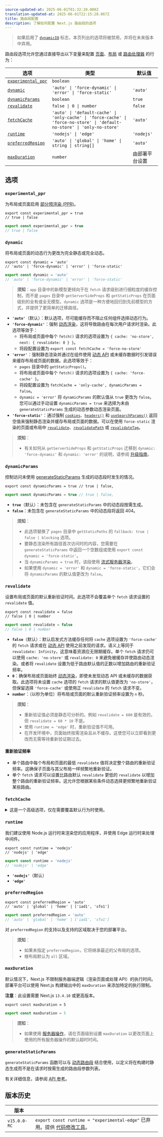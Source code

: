 ```yaml
---
source-updated-at: 2025-06-01T01:32:20.000Z
translation-updated-at: 2025-06-01T22:15:28.867Z
title: 路由段配置
description: 了解如何配置 Next.js 路由段的选项
---
```


> 如果启用了 [`dynamicIO`](/docs/app/api-reference/config/next-config-js/dynamicIO) 标志，本页列出的选项将被禁用，并将在未来版本中弃用。

路由段选项允许您通过直接导出以下变量来配置 [页面](/docs/app/api-reference/file-conventions/layout)、[布局](/docs/app/api-reference/file-conventions/layout) 或 [路由处理器](/docs/app/building-your-application/routing/route-handlers) 的行为：

| 选项                                  | 类型                                                                                                                      | 默认值                    |
| --------------------------------------- | ------------------------------------------------------------------------------------------------------------------------- | -------------------------- |
| [`experimental_ppr`](#experimental_ppr) | `boolean`                                                                                                                 |
| [`dynamic`](#dynamic)                   | `'auto' \| 'force-dynamic' \| 'error' \| 'force-static'`                                                                  | `'auto'`                   |
| [`dynamicParams`](#dynamicparams)       | `boolean`                                                                                                                 | `true`                     |
| [`revalidate`](#revalidate)             | `false \| 0 \| number`                                                                                                    | `false`                    |
| [`fetchCache`](#fetchcache)             | `'auto' \| 'default-cache' \| 'only-cache' \| 'force-cache' \| 'force-no-store' \| 'default-no-store' \| 'only-no-store'` | `'auto'`                   |
| [`runtime`](#runtime)                   | `'nodejs' \| 'edge'`                                                                                                      | `'nodejs'`                 |
| [`preferredRegion`](#preferredregion)   | `'auto' \| 'global' \| 'home' \| string \| string[]`                                                                      | `'auto'`                   |
| [`maxDuration`](#maxduration)           | `number`                                                                                                                  | 由部署平台设置 |

## 选项

### `experimental_ppr`

为布局或页面启用 [部分预渲染 (PPR)](/docs/app/getting-started/partial-prerendering)。

```tsx filename="layout.tsx | page.tsx " switcher
export const experimental_ppr = true
// true | false
```

```jsx filename="layout.js | page.js " switcher
export const experimental_ppr = true
// true | false
```

### `dynamic`

将布局或页面的动态行为更改为完全静态或完全动态。

```tsx filename="layout.tsx | page.tsx | route.ts" switcher
export const dynamic = 'auto'
// 'auto' | 'force-dynamic' | 'error' | 'force-static'
```

```js filename="layout.js | page.js | route.js" switcher
export const dynamic = 'auto'
// 'auto' | 'force-dynamic' | 'error' | 'force-static'
```

> **须知**：`app` 目录中的新模型更倾向于在 `fetch` 请求级别进行细粒度的缓存控制，而不是 `pages` 目录中 `getServerSideProps` 和 `getStaticProps` 在页面级别的全有或全无模型。`dynamic` 选项是一种方便地回归到先前模型的方式，并提供了更简单的迁移路径。

- **`'auto'`**（默认）：默认选项，尽可能缓存而不阻止任何组件选择动态行为。
- **`'force-dynamic'`**：强制 [动态渲染](/docs/app/getting-started/partial-prerendering#dynamic-rendering)，这将导致路由在每次用户请求时渲染。此选项等效于：
  - 将布局或页面中每个 `fetch()` 请求的选项设置为 `{ cache: 'no-store', next: { revalidate: 0 } }`。
  - 将段配置设置为 `export const fetchCache = 'force-no-store'`
- **`'error'`**：强制静态渲染并通过在组件使用 [动态 API](/docs/app/getting-started/partial-prerendering#dynamic-rendering) 或未缓存数据时引发错误来缓存布局或页面的数据。此选项等效于：
  - `pages` 目录中的 `getStaticProps()`。
  - 将布局或页面中每个 `fetch()` 请求的选项设置为 `{ cache: 'force-cache' }`。
  - 将段配置设置为 `fetchCache = 'only-cache', dynamicParams = false`。
  - `dynamic = 'error'` 将 `dynamicParams` 的默认值从 `true` 更改为 `false`。您可以通过手动设置 `dynamicParams = true` 来选择为未由 `generateStaticParams` 生成的动态参数动态渲染页面。
- **`'force-static'`**：通过强制 [`cookies`](/docs/app/api-reference/functions/cookies)、[`headers()`](/docs/app/api-reference/functions/headers) 和 [`useSearchParams()`](/docs/app/api-reference/functions/use-search-params) 返回空值来强制静态渲染并缓存布局或页面的数据。可以在使用 `force-static` 渲染的页面或布局中 [`revalidate`](#revalidate)、[`revalidatePath`](/docs/app/api-reference/functions/revalidatePath) 或 [`revalidateTag`](/docs/app/api-reference/functions/revalidateTag)。

> **须知**：
>
> - 有关如何从 `getServerSideProps` 和 `getStaticProps` 迁移到 `dynamic: 'force-dynamic'` 和 `dynamic: 'error'` 的说明，请参阅 [升级指南](/docs/app/guides/migrating/app-router-migration#step-6-migrating-data-fetching-methods)。

### `dynamicParams`

控制访问未使用 [generateStaticParams](/docs/app/api-reference/functions/generate-static-params) 生成的动态段时发生的情况。

```tsx filename="layout.tsx | page.tsx" switcher
export const dynamicParams = true // true | false,
```

```js filename="layout.js | page.js | route.js" switcher
export const dynamicParams = true // true | false,
```

- **`true`**（默认）：未包含在 `generateStaticParams` 中的动态段按需生成。
- **`false`**：未包含在 `generateStaticParams` 中的动态段将返回 404。

> **须知**：
>
> - 此选项替换了 `pages` 目录中 `getStaticPaths` 的 `fallback: true | false | blocking` 选项。
> - 要静态渲染所有路径首次访问时的内容，您需要在 `generateStaticParams` 中返回一个空数组或使用 `export const dynamic = 'force-static'`。
> - 当 `dynamicParams = true` 时，该段使用 [流式服务器渲染](/docs/app/building-your-application/routing/loading-ui-and-streaming#streaming-with-suspense)。
> - 如果使用 `dynamic = 'error'` 和 `dynamic = 'force-static'`，它们会将 `dynamicParams` 的默认值更改为 `false`。

### `revalidate`

设置布局或页面的默认重新验证时间。此选项不会覆盖单个 `fetch` 请求设置的 `revalidate` 值。

```tsx filename="layout.tsx | page.tsx | route.ts" switcher
export const revalidate = false
// false | 0 | number
```

```js filename="layout.js | page.js | route.js" switcher
export const revalidate = false
// false | 0 | number
```

- **`false`**（默认）：默认启发式方法缓存任何将 `cache` 选项设置为 `'force-cache'` 的 `fetch` 请求或在 [动态 API](/docs/app/getting-started/partial-prerendering#dynamic-rendering#dynamic-apis) 使用之前发现的请求。语义上等同于 `revalidate: Infinity`，这意味着资源应无限期缓存。单个 `fetch` 请求仍可以使用 `cache: 'no-store'` 或 `revalidate: 0` 来避免被缓存并使路由动态渲染。或者将 `revalidate` 设置为低于路由默认值的正数以增加路由的重新验证频率。
- **`0`**：确保布局或页面始终 [动态渲染](/docs/app/getting-started/partial-prerendering#dynamic-rendering)，即使未发现动态 API 或未缓存的数据获取。此选项将未设置 `cache` 选项的 `fetch` 请求的默认值更改为 `'no-store'`，但保留选择 `'force-cache'` 或使用正 `revalidate` 的 `fetch` 请求不变。
- **`number`**：（以秒为单位）将布局或页面的默认重新验证频率设置为 `n` 秒。

> **须知**：
>
> - 重新验证值必须是静态可分析的。例如 `revalidate = 600` 是有效的，但 `revalidate = 60 * 10` 不是。
> - 使用 `runtime = 'edge'` 时，重新验证值不可用。
> - 在开发环境中，页面始终按需渲染且从不缓存。这使您可以立即看到更改而无需等待重新验证期过去。

#### 重新验证频率

- 单个路由中每个布局和页面的最低 `revalidate` 值将决定整个路由的重新验证频率。这确保子页面与其父布局一样频繁地重新验证。
- 单个 `fetch` 请求可以设置比路由默认 `revalidate` 更低的 `revalidate` 以增加整个路由的重新验证频率。这允许您根据某些条件动态选择更频繁地重新验证某些路由。

### `fetchCache`

<details>
  <summary>这是一个高级选项，仅在需要覆盖默认行为时使用。</summary>

默认情况下，Next.js **将缓存** 任何在 [动态 API](/docs/app/getting-started/partial-prerendering#dynamic-rendering#dynamic-apis) 使用之前可访问的 `fetch()` 请求，并且 **不会缓存** 在动态 API 使用之后发现的 `fetch` 请求。

`fetchCache` 允许您覆盖布局或页面中所有 `fetch` 请求的默认 `cache` 选项。

```tsx filename="layout.tsx | page.tsx | route.ts" switcher
export const fetchCache = 'auto'
// 'auto' | 'default-cache' | 'only-cache'
// 'force-cache' | 'force-no-store' | 'default-no-store' | 'only-no-store'
```

```js filename="layout.js | page.js | route.js" switcher
export const fetchCache = 'auto'
// 'auto' | 'default-cache' | 'only-cache'
// 'force-cache' | 'force-no-store' | 'default-no-store' | 'only-no-store'
```

- **`'auto'`**（默认）：默认选项，缓存动态 API 之前的 `fetch` 请求并使用它们提供的 `cache` 选项，不缓存动态 API 之后的 `fetch` 请求。
- **`'default-cache'`**：允许将任何 `cache` 选项传递给 `fetch`，但如果未提供选项，则将 `cache` 选项设置为 `'force-cache'`。这意味着即使是动态 API 之后的 `fetch` 请求也被视为静态。
- **`'only-cache'`**：确保所有 `fetch` 请求选择缓存，如果未提供选项则将默认更改为 `cache: 'force-cache'`，并在任何 `fetch` 请求使用 `cache: 'no-store'` 时引发错误。
- **`'force-cache'`**：通过将所有 `fetch` 请求的 `cache` 选项设置为 `'force-cache'` 来确保所有 `fetch` 请求选择缓存。
- **`'default-no-store'`**：允许将任何 `cache` 选项传递给 `fetch`，但如果未提供选项，则将 `cache` 选项设置为 `'no-store'`。这意味着即使是动态 API 之前的 `fetch` 请求也被视为动态。
- **`'only-no-store'`**：确保所有 `fetch` 请求选择不缓存，如果未提供选项则将默认更改为 `cache: 'no-store'`，并在任何 `fetch` 请求使用 `cache: 'force-cache'` 时引发错误。
- **`'force-no-store'`**：通过将所有 `fetch` 请求的 `cache` 选项设置为 `'no-store'` 来确保所有 `fetch` 请求选择不缓存。这强制所有 `fetch` 请求在每次请求时重新获取，即使它们提供了 `'force-cache'` 选项。

#### 跨路由段行为

- 单个路由的每个布局和页面中设置的选项需要彼此兼容。
  - 如果同时提供 `'only-cache'` 和 `'force-cache'`，则 `'force-cache'` 优先。如果同时提供 `'only-no-store'` 和 `'force-no-store'`，则 `'force-no-store'` 优先。强制选项更改整个路由的行为，因此具有 `'force-*'` 的单个段将防止由 `'only-*'` 引起的任何错误。
  - `'only-*'` 和 `'force-*'` 选项的目的是保证整个路由要么完全静态，要么完全动态。这意味着：
    - 不允许在单个路由中组合 `'only-cache'` 和 `'only-no-store'`。
    - 不允许在单个路由中组合 `'force-cache'` 和 `'force-no-store'`。
  - 如果子段提供 `'auto'` 或 `'*-cache'`，则父段不能提供 `'default-no-store'`，因为这可能使相同的 `fetch` 具有不同的行为。
- 通常建议将共享父布局保留为 `'auto'`，并在子段分歧处自定义选项。

</details>

### `runtime`

我们建议使用 Node.js 运行时来渲染您的应用程序，并使用 Edge 运行时来处理中间件。

```tsx filename="layout.tsx | page.tsx | route.ts" switcher
export const runtime = 'nodejs'
// 'nodejs' | 'edge'
```

```js filename="layout.js | page.js | route.js" switcher
export const runtime = 'nodejs'
// 'nodejs' | 'edge'
```

- **`'nodejs'`**（默认）
- **`'edge'`**

### `preferredRegion`

```tsx filename="layout.tsx | page.tsx | route.ts" switcher
export const preferredRegion = 'auto'
// 'auto' | 'global' | 'home' | ['iad1', 'sfo1']
```

```js filename="layout.js | page.js | route.js" switcher
export const preferredRegion = 'auto'
// 'auto' | 'global' | 'home' | ['iad1', 'sfo1']
```

对 `preferredRegion` 的支持以及支持的区域取决于您的部署平台。

> **须知**：
>
> - 如果未指定 `preferredRegion`，它将继承最近的父布局的选项。
> - 根布局默认为 `all` 区域。

### `maxDuration`

默认情况下，Next.js 不限制服务器端逻辑（渲染页面或处理 API）的执行时间。
部署平台可以使用 Next.js 构建输出中的 `maxDuration` 来添加特定的执行限制。

**注意**：此设置需要 Next.js `13.4.10` 或更高版本。

```tsx filename="layout.tsx | page.tsx | route.ts" switcher
export const maxDuration = 5
```

```js filename="layout.js | page.js | route.js" switcher
export const maxDuration = 5
```

> **须知**：
>
> - 如果使用 [服务器操作](/docs/app/building-your-application/data-fetching/server-actions-and-mutations)，请在页面级别设置 `maxDuration` 以更改页面上使用的所有服务器操作的默认超时时间。

### `generateStaticParams`

`generateStaticParams` 函数可以与 [动态路由段](/docs/app/api-reference/file-conventions/dynamic-routes) 结合使用，以定义将在构建时静态生成而不是在请求时按需生成的路由段参数列表。

有关详细信息，请参阅 [API 参考](/docs/app/api-reference/functions/generate-static-params)。

## 版本历史

| 版本      |                                                                                                                                                                                                                |
| ------------ | -------------------------------------------------------------------------------------------------------------------------------------------------------------------------------------------------------------- |
| `v15.0.0-RC` | `export const runtime = "experimental-edge"` 已弃用。提供 [代码修改工具](/docs/app/guides/upgrading/codemods#transform-app-router-route-segment-config-runtime-value-from-experimental-edge-to-edge)。 |